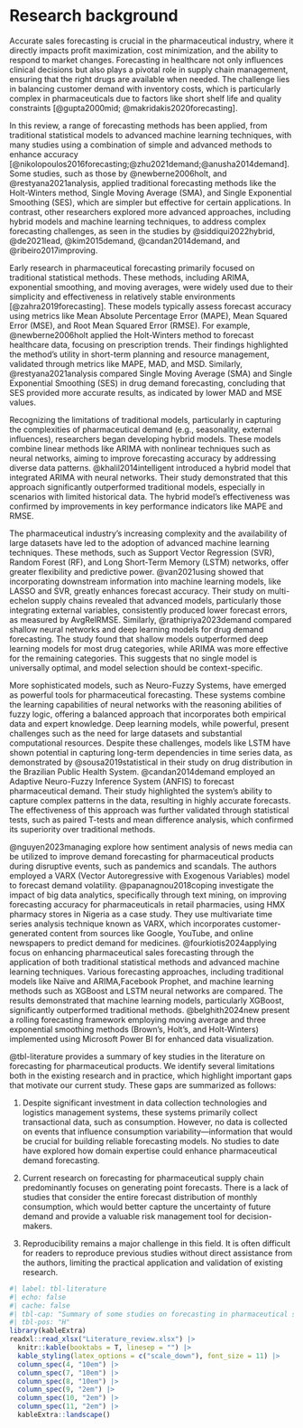 # Research background {#sec-lit}

Accurate sales forecasting is crucial in the pharmaceutical industry, where it directly impacts profit maximization, cost minimization, and the ability to respond to market changes. Forecasting in healthcare not only influences clinical decisions but also plays a pivotal role in supply chain management, ensuring that the right drugs are available when needed. The challenge lies in balancing customer demand with inventory costs, which is particularly complex in pharmaceuticals due to factors like short shelf life and quality constraints [@gupta2000mid; @makridakis2020forecasting]. 


In this review, a range of forecasting methods has been applied, from traditional statistical models to advanced machine learning techniques, with many studies using a combination of simple and advanced methods to enhance accuracy [@nikolopoulos2016forecasting;@zhu2021demand;@anusha2014demand]. Some studies, such as those by @newberne2006holt, and @restyana2021analysis, applied traditional forecasting methods like the Holt-Winters method, Single Moving Average (SMA), and Single Exponential Smoothing (SES), which are simpler but effective for certain applications. In contrast, other researchers explored more advanced approaches, including hybrid models and machine learning techniques, to address complex forecasting challenges, as seen in the studies by @siddiqui2022hybrid, @de2021lead, @kim2015demand, @candan2014demand, and @ribeiro2017improving.


Early research in pharmaceutical forecasting primarily focused on traditional statistical methods. These methods, including ARIMA, exponential smoothing, and moving averages, were widely used due to their simplicity and effectiveness in relatively stable environments [@zahra2019forecasting]. These models typically assess forecast accuracy using metrics like Mean Absolute Percentage Error (MAPE), Mean Squared Error (MSE), and Root Mean Squared Error (RMSE). For example, @newberne2006holt applied the Holt-Winters method to forecast healthcare data, focusing on prescription trends. Their findings highlighted the method's utility in short-term planning and resource management, validated through metrics like MAPE, MAD, and MSD. Similarly, @restyana2021analysis compared Single Moving Average (SMA) and Single Exponential Smoothing (SES) in drug demand forecasting, concluding that SES provided more accurate results, as indicated by lower MAD and MSE values.

Recognizing the limitations of traditional models, particularly in capturing the complexities of pharmaceutical demand (e.g., seasonality, external influences), researchers began developing hybrid models. These models combine linear methods like ARIMA with nonlinear techniques such as neural networks, aiming to improve forecasting accuracy by addressing diverse data patterns. @khalil2014intelligent introduced a hybrid model that integrated ARIMA with neural networks. Their study demonstrated that this approach significantly outperformed traditional models, especially in scenarios with limited historical data. The hybrid model's effectiveness was confirmed by improvements in key performance indicators like MAPE and RMSE.


The pharmaceutical industry's increasing complexity and the availability of large datasets have led to the adoption of advanced machine learning techniques. These methods, such as Support Vector Regression (SVR), Random Forest (RF), and Long Short-Term Memory (LSTM) networks, offer greater flexibility and predictive power. @van2021using showed that incorporating downstream information into machine learning models, like LASSO and SVR, greatly enhances forecast accuracy. Their study on multi-echelon supply chains revealed that advanced models, particularly those integrating external variables, consistently produced lower forecast errors, as measured by AvgRelRMSE. Similarly, @rathipriya2023demand compared shallow neural networks and deep learning models for drug demand forecasting. The study found that shallow models outperformed deep learning models for most drug categories, while ARIMA was more effective for the remaining categories. This suggests that no single model is universally optimal, and model selection should be context-specific.

More sophisticated models, such as Neuro-Fuzzy Systems, have emerged as powerful tools for pharmaceutical forecasting. These systems combine the learning capabilities of neural networks with the reasoning abilities of fuzzy logic, offering a balanced approach that incorporates both empirical data and expert knowledge. Deep learning models, while powerful, present challenges such as the need for large datasets and substantial computational resources. Despite these challenges, models like LSTM have shown potential in capturing long-term dependencies in time series data, as demonstrated by @sousa2019statistical in their study on drug distribution in the Brazilian Public Health System. @candan2014demand employed an Adaptive Neuro-Fuzzy Inference System (ANFIS) to forecast pharmaceutical demand. Their study highlighted the system's ability to capture complex patterns in the data, resulting in highly accurate forecasts. The effectiveness of this approach was further validated through statistical tests, such as paired T-tests and mean difference analysis, which confirmed its superiority over traditional methods.

@nguyen2023managing explore how sentiment analysis of news media can be utilized to improve demand forecasting for pharmaceutical products during disruptive events, such as pandemics and scandals. The authors employed a VARX (Vector Autoregressive with Exogenous Variables) model to forecast demand volatility. @papanagnou2018coping investigate the impact of big data analytics, specifically through text mining, on improving forecasting accuracy for pharmaceuticals in retail pharmacies, using HMX pharmacy stores in Nigeria as a case study. They use multivariate time series analysis technique known as VARX, which incorporates customer-generated content from sources like Google, YouTube, and online newspapers to predict demand for medicines. @fourkiotis2024applying focus on enhancing pharmaceutical sales forecasting through the application of both traditional statistical methods and advanced machine learning techniques. Various forecasting approaches, including traditional models like Naïve and ARIMA,Facebook Prophet, and machine learning methods such as XGBoost and LSTM neural networks are compared. The results demonstrated that machine learning models, particularly XGBoost, significantly outperformed traditional methods. @belghith2024new present a rolling forecasting framework employing moving average and three exponential smoothing methods (Brown’s, Holt’s, and Holt-Winters) implemented using Microsoft Power BI for enhanced data visualization.

<!-- Despite the advancements in forecasting methods, several gaps remain, particularly in addressing uncertainty and incorporating domain knowledge into the modeling process. Most existing studies focus on point forecasts, which may not fully capture the range of possible outcomes in pharmaceutical demand. This limitation is critical, given the high stakes of inventory management in this industry. Moreover, there is a lack of research on the impact of integrating domain knowledge—such as insights from experienced professionals—into forecasting models. This integration could potentially improve model accuracy and reliability, especially in complex and rapidly changing environments. In summary, the literature on pharmaceutical forecasting has evolved from traditional statistical models to advanced machine learning techniques, each offering unique insights and capabilities. However, there is still room for improvement, particularly in addressing uncertainty and incorporating domain knowledge.  -->

@tbl-literature provides a summary of key studies in the literature on forecasting for pharmaceutical products. We identify several limitations both in the existing research and in practice, which highlight important gaps that motivate our current study. These gaps are summarized as follows:

1. Despite significant investment in data collection technologies and logistics management systems, these systems primarily collect transactional data, such as consumption. However, no data is collected on events that influence consumption variability—information that would be crucial for building reliable forecasting models. No studies to date have explored how domain expertise could enhance pharmaceutical demand forecasting.

2. Current research on forecasting for pharmaceutical supply chain predominantly focuses on generating point forecasts. There is a lack of studies that consider the entire forecast distribution of monthly consumption, which would better capture the uncertainty of future demand and provide a valuable risk management tool for decision-makers.

3. Reproducibility remains a major challenge in this field. It is often difficult for readers to reproduce previous studies without direct assistance from the authors, limiting the practical application and validation of existing research.


```r
#| label: tbl-literature
#| echo: false
#| cache: false
#| tbl-cap: "Summary of some studies on forecasting in pharmaceutical supply chain"
#| tbl-pos: "H"
library(kableExtra)
readxl::read_xlsx("Literature_review.xlsx") |>
  knitr::kable(booktabs = T, linesep = "") |>
  kable_styling(latex_options = c("scale_down"), font_size = 11) |>
  column_spec(4, "10em") |>
  column_spec(7, "10em") |>
  column_spec(8, "10em") |>
  column_spec(9, "2em") |>
  column_spec(10, "2em") |>
  column_spec(11, "2em") |>
  kableExtra::landscape()
```

